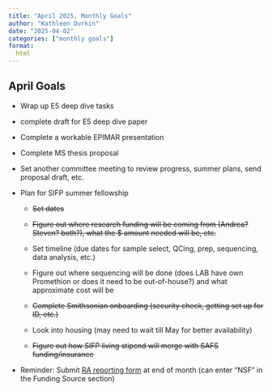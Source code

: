 ```yaml
---
title: "April 2025, Monthly Goals"
author: "Kathleen Durkin"
date: "2025-04-02"
categories: ["monthly goals"]
format:
  html
---
```


## April Goals

-   Wrap up E5 deep dive tasks

-   complete draft for E5 deep dive paper

-   Complete a workable EPIMAR presentation

-   Complete MS thesis proposal

-   Set another committee meeting to review progress, summer plans, send proposal draft, etc.

-   Plan for SIFP summer fellowship

    -   ~~Set dates~~

    -   ~~Figure out where research funding will be coming from (Andrea? Steven? both?), what the \$ amount needed will be, etc.~~

    -   Set timeline (due dates for sample select, QCing, prep, sequencing, data analysis, etc.)

    -   Figure out where sequencing will be done (does LAB have own Promethion or does it need to be out-of-house?) and what approximate cost will be

    -   ~~Complete Smithsonian onboarding (security check, getting set up for ID, etc.)~~

    -   Look into housing (may need to wait till May for better availability)

    -   ~~Figure out how SIFP living stipend will merge with SAFS funding/insurance~~

-   Reminder: Submit [RA reporting form](https://docs.google.com/forms/d/e/1FAIpQLSd162whQvdjHRkhDHJJf9A59VhLCjJEqaZ7VqKYaixx7rYnFg/viewform) at end of month (can enter "NSF" in the Funding Source section)
